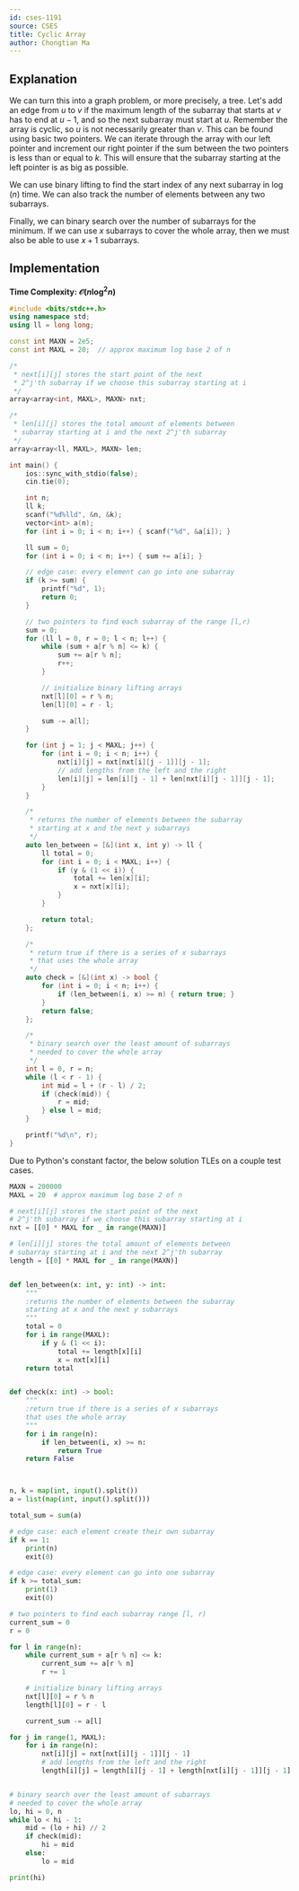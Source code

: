 ```yaml
---
id: cses-1191
source: CSES
title: Cyclic Array
author: Chongtian Ma
---
```


## Explanation

We can turn this into a graph problem, or more precisely, a tree. Let's add an edge from $u$ to $v$ if the maximum length of the subarray that starts at $v$ has to end at $u-1$, and so the next subarray must start at $u$. Remember the array is cyclic, so $u$ is not necessarily greater than $v$. This can be found using basic two pointers. We can iterate through the array with our left pointer and increment our right pointer if the sum between the two pointers is less than or equal to $k$. This will ensure that the subarray starting at the left pointer is as big as possible.

We can use binary lifting to find the start index of any next subarray in $\log(n)$ time. We can also track the number of elements between any two subarrays.

Finally, we can binary search over the number of subarrays for the minimum. If we can use $x$ subarrays to cover the whole array, then we must also be able to use $x+1$ subarrays.

## Implementation

**Time Complexity: $\mathcal O(n \log^2n)$**

<LanguageSection>
<CPPSection>

```cpp
#include <bits/stdc++.h>
using namespace std;
using ll = long long;

const int MAXN = 2e5;
const int MAXL = 20;  // approx maximum log base 2 of n

/*
 * next[i][j] stores the start point of the next
 * 2^j'th subarray if we choose this subarray starting at i
 */
array<array<int, MAXL>, MAXN> nxt;

/*
 * len[i][j] stores the total amount of elements between
 * subarray starting at i and the next 2^j'th subarray
 */
array<array<ll, MAXL>, MAXN> len;

int main() {
	ios::sync_with_stdio(false);
	cin.tie(0);

	int n;
	ll k;
	scanf("%d%lld", &n, &k);
	vector<int> a(n);
	for (int i = 0; i < n; i++) { scanf("%d", &a[i]); }

	ll sum = 0;
	for (int i = 0; i < n; i++) { sum += a[i]; }

	// edge case: every element can go into one subarray
	if (k >= sum) {
		printf("%d", 1);
		return 0;
	}

	// two pointers to find each subarray of the range [l,r)
	sum = 0;
	for (ll l = 0, r = 0; l < n; l++) {
		while (sum + a[r % n] <= k) {
			sum += a[r % n];
			r++;
		}

		// initialize binary lifting arrays
		nxt[l][0] = r % n;
		len[l][0] = r - l;

		sum -= a[l];
	}

	for (int j = 1; j < MAXL; j++) {
		for (int i = 0; i < n; i++) {
			nxt[i][j] = nxt[nxt[i][j - 1]][j - 1];
			// add lengths from the left and the right
			len[i][j] = len[i][j - 1] + len[nxt[i][j - 1]][j - 1];
		}
	}

	/*
	 * returns the number of elements between the subarray
	 * starting at x and the next y subarrays
	 */
	auto len_between = [&](int x, int y) -> ll {
		ll total = 0;
		for (int i = 0; i < MAXL; i++) {
			if (y & (1 << i)) {
				total += len[x][i];
				x = nxt[x][i];
			}
		}

		return total;
	};

	/*
	 * return true if there is a series of x subarrays
	 * that uses the whole array
	 */
	auto check = [&](int x) -> bool {
		for (int i = 0; i < n; i++) {
			if (len_between(i, x) >= n) { return true; }
		}
		return false;
	};

	/*
	 * binary search over the least amount of subarrays
	 * needed to cover the whole array
	 */
	int l = 0, r = n;
	while (l < r - 1) {
		int mid = l + (r - l) / 2;
		if (check(mid)) {
			r = mid;
		} else l = mid;
	}

	printf("%d\n", r);
}
```

</CPPSection>
<PySection>

<Warning>

Due to Python's constant factor, the below solution TLEs on a couple test cases.

</Warning>

```py
MAXN = 200000
MAXL = 20  # approx maximum log base 2 of n

# next[i][j] stores the start point of the next
# 2^j'th subarray if we choose this subarray starting at i
nxt = [[0] * MAXL for _ in range(MAXN)]

# len[i][j] stores the total amount of elements between
# subarray starting at i and the next 2^j'th subarray
length = [[0] * MAXL for _ in range(MAXN)]


def len_between(x: int, y: int) -> int:
    """
    :returns the number of elements between the subarray
    starting at x and the next y subarrays
    """
    total = 0
    for i in range(MAXL):
        if y & (1 << i):
            total += length[x][i]
            x = nxt[x][i]
    return total


def check(x: int) -> bool:
    """
    :return true if there is a series of x subarrays
    that uses the whole array
    """
    for i in range(n):
        if len_between(i, x) >= n:
            return True
    return False



n, k = map(int, input().split())
a = list(map(int, input().split()))

total_sum = sum(a)

# edge case: each element create their own subarray
if k == 1:
	print(n)
	exit(0)

# edge case: every element can go into one subarray
if k >= total_sum:
    print(1)
    exit(0)

# two pointers to find each subarray range [l, r)
current_sum = 0
r = 0

for l in range(n):
    while current_sum + a[r % n] <= k:
        current_sum += a[r % n]
        r += 1

    # initialize binary lifting arrays
    nxt[l][0] = r % n
    length[l][0] = r - l

    current_sum -= a[l]

for j in range(1, MAXL):
    for i in range(n):
        nxt[i][j] = nxt[nxt[i][j - 1]][j - 1]
        # add lengths from the left and the right
        length[i][j] = length[i][j - 1] + length[nxt[i][j - 1]][j - 1]


# binary search over the least amount of subarrays
# needed to cover the whole array
lo, hi = 0, n
while lo < hi - 1:
    mid = (lo + hi) // 2
    if check(mid):
        hi = mid
    else:
        lo = mid

print(hi)
```

</PySection>
</LanguageSection>
